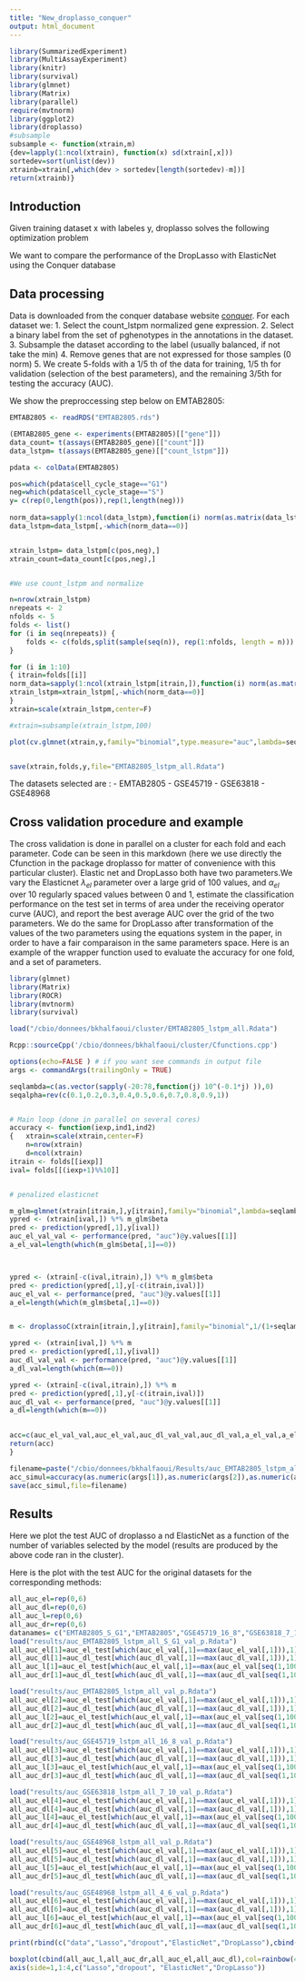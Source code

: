 ```yaml
---
title: "New_droplasso_conquer"
output: html_document
---
```


```r

library(SummarizedExperiment)
library(MultiAssayExperiment)
library(knitr)
library(survival)
library(glmnet)
library(Matrix)
library(parallel)
require(mvtnorm)
library(ggplot2)
library(droplasso)
#subsample 
subsample <- function(xtrain,m) 
{dev=lapply(1:ncol(xtrain), function(x) sd(xtrain[,x]))
sortedev=sort(unlist(dev))
xtrainb=xtrain[,which(dev > sortedev[length(sortedev)-m])]
return(xtrainb)}
```

## Introduction


Given training dataset x with labeles y, droplasso solves the following optimization problem 
\begin{equation}
 \underset{w \in \mathbb{R}^d}{min}  \left ( R_{dropLasso} (x,y,w)  \right ) = \underset{w \in \mathbb{R}^d}{min}   \underset{\delta_1,...,\delta_n \sim B(p)}{ \mathbb {E}} ?\left( \frac{1}{n} \sum_{i=1}^{n}L(y_{i}, w^{\top} (\mathbf{\delta_{i}}  \odot x_{i,}))   +  \lambda .  \left \| w\right \|_{1} \right) 
\end{equation}

We want to compare the performance of the DropLasso with ElasticNet using the Conquer database 

## Data processing
Data is downloaded from the conquer database website [conquer](http://imlspenticton.uzh.ch:3838/conquer/). For each dataset we:
1. Select the count_lstpm normalized gene expression. 
2. Select a binary label from the set of pghenotypes in the annotations in the dataset. 
3. Subsample the dataset according to the label (usually balanced, if not take the min)
4. Remove genes that are not expressed for those samples (0 norm)
5. We create 5-folds with a 1/5 th of the data for training, 1/5 th for validation (selection of the best parameters), and the remaining 3/5th for testing the accuracy (AUC). 


We show the preproccessing step below on EMTAB2805: 
```r

EMTAB2805 <- readRDS("EMTAB2805.rds")

(EMTAB2805_gene <- experiments(EMTAB2805)[["gene"]])
data_count= t(assays(EMTAB2805_gene)[["count"]])
data_lstpm= t(assays(EMTAB2805_gene)[["count_lstpm"]])

pdata <- colData(EMTAB2805)

pos=which(pdata$cell_cycle_stage=="G1")
neg=which(pdata$cell_cycle_stage=="S")
y= c(rep(0,length(pos)),rep(1,length(neg)))
 
norm_data=sapply(1:ncol(data_lstpm),function(i) norm(as.matrix(data_lstpm[,i])))
data_lstpm=data_lstpm[,-which(norm_data==0)]


xtrain_lstpm= data_lstpm[c(pos,neg),] 
xtrain_count=data_count[c(pos,neg),]


#We use count_lstpm and normalize

n=nrow(xtrain_lstpm)
nrepeats <- 2
nfolds <- 5
folds <- list()
for (i in seq(nrepeats)) {
    folds <- c(folds,split(sample(seq(n)), rep(1:nfolds, length = n)))
}

for (i in 1:10)
{ itrain=folds[[i]]
norm_data=sapply(1:ncol(xtrain_lstpm[itrain,]),function(i) norm(as.matrix(xtrain_lstpm[itrain,i])))
xtrain_lstpm=xtrain_lstpm[,-which(norm_data==0)]
}
xtrain=scale(xtrain_lstpm,center=F)

#xtrain=subsample(xtrain_lstpm,100)

plot(cv.glmnet(xtrain,y,family="binomial",type.measure="auc",lambda=seqlambda,standardize=F,intercept=F))


save(xtrain,folds,y,file="EMTAB2805_lstpm_all.Rdata")

```

The datasets selected are : 
- EMTAB2805
- GSE45719
- GSE63818
- GSE48968

## Cross validation procedure and example

The cross validation is done in parallel on a cluster for each fold and each parameter. Code can be seen in this markdown (here we use directly the Cfunction in the package droplasso for matter of convenience with this particular cluster).
Elastic net and DropLasso both have two parameters.We vary the Elasticnet $\lambda_{el}$ parameter over a large grid of $100$ values, and  $\alpha_{el}$ over 10 regularly spaced values between $0$ and $1$, estimate the classification performance on the test set in terms of area under the receiving operator curve (AUC), and report the best average AUC over the grid of the two parameters. We do the same for DropLasso after transformation of the values of the two parameters using the equations system in the paper, in order to have a fair comparaison in the same parameters space. 
Here is an example of the wrapper function used to evaluate the accuracy for one fold, and a set of parameters.
```r
library(glmnet)
library(Matrix)
library(ROCR)
library(mvtnorm)
library(survival)

load("/cbio/donnees/bkhalfaoui/cluster/EMTAB2805_lstpm_all.Rdata")

Rcpp::sourceCpp('/cbio/donnees/bkhalfaoui/cluster/Cfunctions.cpp')

options(echo=FALSE ) # if you want see commands in output file
args <- commandArgs(trailingOnly = TRUE)

seqlambda=c(as.vector(sapply(-20:78,function(j) 10^(-0.1*j) )),0)
seqalpha=rev(c(0.1,0.2,0.3,0.4,0.5,0.6,0.7,0.8,0.9,1))


# Main loop (done in parallel on several cores)
accuracy <- function(iexp,ind1,ind2)
{   xtrain=scale(xtrain,center=F)
    n=nrow(xtrain)
    d=ncol(xtrain)
itrain <- folds[[iexp]]
ival= folds[[(iexp+1)%%10]]


# penalized elasticnet

m_glm=glmnet(xtrain[itrain,],y[itrain],family="binomial",lambda=seqlambda[ind1],alpha=seqalpha[ind2],intercept = F,standardize = F)
ypred <- (xtrain[ival,]) %*% m_glm$beta
pred <- prediction(ypred[,1],y[ival])
auc_el_val_val <- performance(pred, "auc")@y.values[[1]]
a_el_val=length(which(m_glm$beta[,1]==0))



ypred <- (xtrain[-c(ival,itrain),]) %*% m_glm$beta
pred <- prediction(ypred[,1],y[-c(itrain,ival)])
auc_el_val <- performance(pred, "auc")@y.values[[1]]
a_el=length(which(m_glm$beta[,1]==0))


m <- droplassoC(xtrain[itrain,],y[itrain],family="binomial",1/(1+seqlambda[ind1]*(1-seqalpha[ind2])/2),seqlambda[ind1]*seqalpha[ind2],rnorm(d,0,0.1),1,100000,length(itrain))

ypred <- (xtrain[ival,]) %*% m
pred <- prediction(ypred[,1],y[ival])
auc_dl_val_val <- performance(pred, "auc")@y.values[[1]]
a_dl_val=length(which(m==0))

ypred <- (xtrain[-c(ival,itrain),]) %*% m
pred <- prediction(ypred[,1],y[-c(itrain,ival)])
auc_dl_val <- performance(pred, "auc")@y.values[[1]]
a_dl=length(which(m==0))

  
acc=c(auc_el_val_val,auc_el_val,auc_dl_val_val,auc_dl_val,a_el_val,a_el,a_dl_val,a_dl,seqlambda[ind1],seqalpha[ind2],iexp)
return(acc)
}

filename=paste("/cbio/donnees/bkhalfaoui/Results/auc_EMTAB2805_lstpm_all_val",args[1],args[2],args[3],".Rdata",sep="")
acc_simul=accuracy(as.numeric(args[1]),as.numeric(args[2]),as.numeric(args[3]))
save(acc_simul,file=filename)


```


## Results 

Here we plot the test AUC of droplasso a  nd ElasticNet as a function of the number of variables selected by the model (results are produced by the above code ran in the cluster).

Here is the plot with the test AUC for the original datasets for the corresponding methods: 
```r
all_auc_el=rep(0,6)
all_auc_dl=rep(0,6)
all_auc_l=rep(0,6)
all_auc_dr=rep(0,6)
datanames= c("EMTAB2805_S_G1","EMTAB2805","GSE45719_16_8","GSE63818_7_10","GSE48968","GSE48968_4_6")
load("results/auc_EMTAB2805_lstpm_all_S_G1_val_p.Rdata")
all_auc_el[1]=auc_el_test[which(auc_el_val[,1]==max(auc_el_val[,1])),1]
all_auc_dl[1]=auc_dl_test[which(auc_dl_val[,1]==max(auc_dl_val[,1])),1]
all_auc_l[1]=auc_el_test[which(auc_el_val[,1]==max(auc_el_val[seq(1,1000,10),1])),1]
all_auc_dr[1]=auc_dl_test[which(auc_dl_val[,1]==max(auc_dl_val[seq(1,1000,10),1])),1]

load("results/auc_EMTAB2805_lstpm_all_val_p.Rdata")
all_auc_el[2]=auc_el_test[which(auc_el_val[,1]==max(auc_el_val[,1])),1]
all_auc_dl[2]=auc_dl_test[which(auc_dl_val[,1]==max(auc_dl_val[,1])),1]
all_auc_l[2]=auc_el_test[which(auc_el_val[,1]==max(auc_el_val[seq(1,1000,10),1])),1]
all_auc_dr[2]=auc_dl_test[which(auc_dl_val[,1]==max(auc_dl_val[seq(1,1000,10),1])),1]

load("results/auc_GSE45719_lstpm_all_16_8_val_p.Rdata")
all_auc_el[3]=auc_el_test[which(auc_el_val[,1]==max(auc_el_val[,1])),1]
all_auc_dl[3]=auc_dl_test[which(auc_dl_val[,1]==max(auc_dl_val[,1])),1]
all_auc_l[3]=auc_el_test[which(auc_el_val[,1]==max(auc_el_val[seq(1,1000,10),1])),1]
all_auc_dr[3]=auc_dl_test[which(auc_dl_val[,1]==max(auc_dl_val[seq(1,1000,10),1])),1]

load("results/auc_GSE63818_lstpm_all_7_10_val_p.Rdata")
all_auc_el[4]=auc_el_test[which(auc_el_val[,1]==max(auc_el_val[,1])),1]
all_auc_dl[4]=auc_dl_test[which(auc_dl_val[,1]==max(auc_dl_val[,1])),1]
all_auc_l[4]=auc_el_test[which(auc_el_val[,1]==max(auc_el_val[seq(1,1000,10),1])),1]
all_auc_dr[4]=auc_dl_test[which(auc_dl_val[,1]==max(auc_dl_val[seq(1,1000,10),1])),1]

load("results/auc_GSE48968_lstpm_all_val_p.Rdata")
all_auc_el[5]=auc_el_test[which(auc_el_val[,1]==max(auc_el_val[,1])),1]
all_auc_dl[5]=auc_dl_test[which(auc_dl_val[,1]==max(auc_dl_val[,1])),1]
all_auc_l[5]=auc_el_test[which(auc_el_val[,1]==max(auc_el_val[seq(1,1000,10),1])),1]
all_auc_dr[5]=auc_dl_test[which(auc_dl_val[,1]==max(auc_dl_val[seq(1,1000,10),1])),1]

load("results/auc_GSE48968_lstpm_all_4_6_val_p.Rdata")
all_auc_el[6]=auc_el_test[which(auc_el_val[,1]==max(auc_el_val[,1])),1]
all_auc_dl[6]=auc_dl_test[which(auc_dl_val[,1]==max(auc_dl_val[,1])),1]
all_auc_l[6]=auc_el_test[which(auc_el_val[,1]==max(auc_el_val[seq(1,1000,10),1])),1]
all_auc_dr[6]=auc_dl_test[which(auc_dl_val[,1]==max(auc_dl_val[seq(1,1000,10),1])),1]

print(rbind(c("data","Lasso","dropout","ElasticNet","DropLasso"),cbind(datanames,round(all_auc_l,digits=3),round(all_auc_dr,digits=3),round(all_auc_el,digits = 3),round(all_auc_dl,digits=3))))

boxplot(cbind(all_auc_l,all_auc_dr,all_auc_el,all_auc_dl),col=rainbow(4),xaxt='n',ylab='AUC')
axis(side=1,1:4,c("Lasso","dropout", "ElasticNet","DropLasso"))

```

